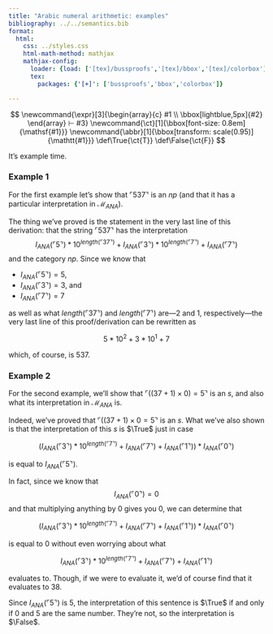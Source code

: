 ```yaml
---
title: "Arabic numeral arithmetic: examples"
bibliography: ../../semantics.bib
format:
  html:
    css: ../styles.css
    html-math-method: mathjax
    mathjax-config:
      loader: {load: ['[tex]/bussproofs','[tex]/bbox','[tex]/colorbox']}
      tex:
        packages: {'[+]': ['bussproofs','bbox','colorbox']}

---
```


::: {.hidden}
$$
\newcommand{\expr}[3]{\begin{array}{c}
#1 \\
\bbox[lightblue,5px]{#2}
\end{array} ⊢ #3}
\newcommand{\ct}[1]{\bbox[font-size: 0.8em]{\mathsf{#1}}}
\newcommand{\abbr}[1]{\bbox[transform: scale(0.95)]{\mathtt{#1}}}
\def\True{\ct{T}}
\def\False{\ct{F}}
$$
:::

It's example time.


### Example 1

For the first example let's show that $⌜537⌝$ is an $np$ (and that it has a particular interpretation in $\mathcal{M}_{ANA}$).

\begin{prooftree}
\AxiomC{$⟨⌜5⌝, I_{ANA}(⌜5⌝)⟩ ⊢ atom$}
\RightLabel{Rule 2}\UnaryInfC{$⟨⌜5⌝, I_{ANA}(⌜5⌝)⟩ ⊢ n$}
\AxiomC{$⟨⌜3⌝, I_{ANA}(⌜3⌝)⟩ ⊢ atom$}
\RightLabel{Rule 2}\UnaryInfC{$⟨⌜3⌝, I_{ANA}(⌜3⌝)⟩ ⊢ n$}
\AxiomC{$⟨⌜7⌝, I_{ANA}(⌜7⌝)⟩ ⊢ atom$}
\RightLabel{Rule 2}\UnaryInfC{$⟨⌜7⌝, I_{ANA}(⌜7⌝)⟩ ⊢ n$}
\RightLabel{Rule 3}\BinaryInfC{$⟨⌜37⌝, I_{ANA}(⌜3⌝) * 10^{length(⌜7⌝)} + I_{ANA}(⌜7⌝)⟩ ⊢ n$}
\RightLabel{Rule 3}\BinaryInfC{$⟨⌜537⌝, I_{ANA}(⌜5⌝) * 10^{length(⌜37⌝)} + I_{ANA}(⌜3⌝) * 10^{length(⌜7⌝)} + I_{ANA}(⌜7⌝)⟩ ⊢ n$}
\RightLabel{Rule 4}\UnaryInfC{$⟨⌜537⌝, I_{ANA}(⌜5⌝) * 10^{length(⌜37⌝)} + I_{ANA}(⌜3⌝) * 10^{length(⌜7⌝)} + I_{ANA}(⌜7⌝)⟩ ⊢ np$}
\end{prooftree}

The thing we've proved is the statement in the very last line of this derivation:
that the string $⌜537⌝$ has the interpretation
$$I_{ANA}(⌜5⌝) * 10^{length(⌜37⌝)} + I_{ANA}(⌜3⌝) * 10^{length(⌜7⌝)} + I_{ANA}(⌜7⌝)$$
and the category $np$.
Since we know that

- $I_{ANA}(⌜5⌝) = 5$,
- $I_{ANA}(⌜3⌝) = 3$, and
- $I_{ANA}(⌜7⌝) = 7$

as well as what $length(⌜37⌝)$ and $length(⌜7⌝)$ are---$2$ and $1$, respectively---the very last line of this proof/derivation can be rewritten as

$$5 * 10^{2} + 3 * 10^{1} + 7$$

which, of course, is $537$.

### Example 2

For the second example, we'll show that $⌜((37 + 1) × 0) = 5⌝$ is an $s$, and also what its interpretation in $\mathcal{M}_{ANA}$ is.

\begin{prooftree}
\AxiomC{$⟨⌜3⌝, I_{ANA}(⌜3⌝)⟩ ⊢ atom$}
\RightLabel{Rule 2}\UnaryInfC{$⟨⌜3⌝, I_{ANA}(⌜3⌝)⟩ ⊢ n$}
\AxiomC{$⟨⌜7⌝, I_{ANA}(⌜7⌝)⟩ ⊢ atom$}
\RightLabel{Rule 2}\UnaryInfC{$⟨⌜7⌝, I_{ANA}(⌜7⌝)⟩ ⊢ n$}
\RightLabel{Rule 3}\BinaryInfC{$⟨⌜37⌝, I_{ANA}(⌜3⌝) * 10^{length(⌜7⌝)} + I_{ANA}(⌜7⌝)⟩ ⊢ n$}
\RightLabel{Rule 4}\UnaryInfC{$⟨⌜37⌝, I_{ANA}(⌜3⌝) * 10^{length(⌜7⌝)} + I_{ANA}(⌜7⌝)⟩ ⊢ np$}
\AxiomC{$⟨⌜1⌝, I_{ANA}(⌜1⌝)⟩ ⊢ atom$}
\RightLabel{Rule 2}\UnaryInfC{$⌜1⌝, I_{ANA}(⌜1⌝)⟩ ⊢ n$}
\RightLabel{Rule 4}\UnaryInfC{$⌜1⌝, I_{ANA}(⌜1⌝)⟩ ⊢ np$}
\RightLabel{Rule 5}\BinaryInfC{$⟨⌜(37 + 1)⌝, I_{ANA}(⌜3⌝) * 10^{length(⌜7⌝)} + I_{ANA}(⌜7⌝) + I_{ANA}(⌜1⌝)⟩ ⊢ np$}
\AxiomC{$⟨⌜0⌝, I_{ANA}(⌜0⌝)⟩ ⊢ atom$}
\RightLabel{Rule 2}\UnaryInfC{$⟨⌜0⌝, I_{ANA}(⌜0⌝)⟩ ⊢ n$}
\RightLabel{Rule 4}\UnaryInfC{$⟨⌜0⌝, I_{ANA}(⌜0⌝)⟩ ⊢ np$}
\RightLabel{Rule 5}\BinaryInfC{$⟨⌜((37 + 1) × 0)⌝, (I_{ANA}(⌜3⌝) * 10^{length(⌜7⌝)} + I_{ANA}(⌜7⌝) + I_{ANA}(⌜1⌝)) * I_{ANA}(⌜0⌝)⟩ ⊢ np$}
\AxiomC{$⟨⌜5⌝, I_{ANA}(⌜5⌝)⟩ ⊢ atom$}
\RightLabel{Rule 2}\UnaryInfC{$⟨⌜5⌝, I_{ANA}(⌜5⌝)⟩ ⊢ n$}
\RightLabel{Rule 4}\UnaryInfC{$⟨⌜5⌝, I_{ANA}(⌜5⌝)⟩ ⊢ np$}
\RightLabel{Rule 6}\BinaryInfC{$⟨⌜((37 + 1) × 0) = 5⌝, (I_{ANA}(⌜3⌝) * 10^{length(⌜7⌝)} + I_{ANA}(⌜7⌝) + I_{ANA}(⌜1⌝)) * I_{ANA}(⌜0⌝) = I_{ANA}(⌜5⌝)⟩ ⊢ s$}
\end{prooftree}

Indeed, we've proved that $⌜((37 + 1) × 0 = 5⌝$ is an $s$.
What we've also shown is that the interpretation of this $s$ is $\True$ just in case

$$(I_{ANA}(⌜3⌝) * 10^{length(⌜7⌝)} + I_{ANA}(⌜7⌝) + I_{ANA}(⌜1⌝)) * I_{ANA}(⌜0⌝)$$

is equal to $I_{ANA}(⌜5⌝)$.

In fact, since we know that
$$I_{ANA}(⌜0⌝) = 0$$
and that multiplying anything by $0$ gives you $0$, we can determine that 

$$(I_{ANA}(⌜3⌝) * 10^{length(⌜7⌝)} + I_{ANA}(⌜7⌝) + I_{ANA}(⌜1⌝)) * I_{ANA}(⌜0⌝)$$

is equal to $0$ without even worrying about what

$$I_{ANA}(⌜3⌝) * 10^{length(⌜7⌝)} + I_{ANA}(⌜7⌝) + I_{ANA}(⌜1⌝)$$

evaluates to.
Though, if we were to evaluate it, we'd of course find that it evaluates to $38$.

Since $I_{ANA}(⌜5⌝)$ is $5$, the interpretation of this sentence is $\True$ if and only if $0$ and $5$ are the same number.
They're not, so the interpretation is $\False$.
